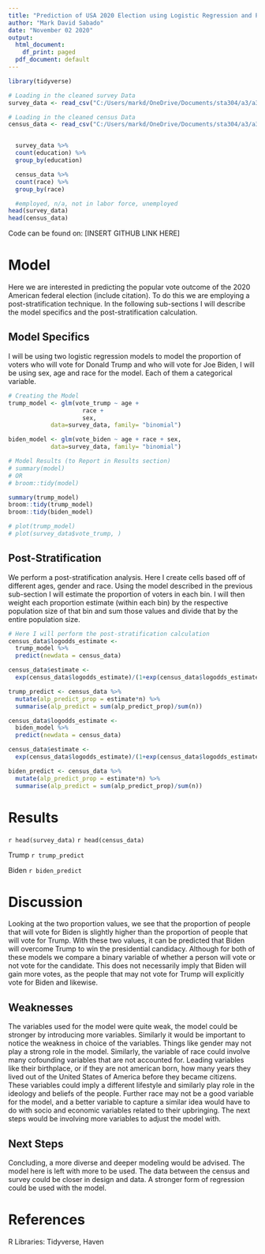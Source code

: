 ```yaml
---
title: "Prediction of USA 2020 Election using Logistic Regression and Post Stratification"
author: "Mark David Sabado"
date: "November 02 2020"
output:
  html_document:
    df_print: paged
  pdf_document: default
---
```


```r
library(tidyverse)

# Loading in the cleaned survey Data
survey_data <- read_csv("C:/Users/markd/OneDrive/Documents/sta304/a3/a3/outputs/survey_data.csv")

# Loading in the cleaned census Data
census_data <- read_csv("C:/Users/markd/OneDrive/Documents/sta304/a3/a3/outputs/census_data.csv")


  survey_data %>%
  count(education) %>%
  group_by(education)

  census_data %>%
  count(race) %>%
  group_by(race)

  #employed, n/a, not in labor force, unemployed
head(survey_data)
head(census_data)
```

<!-- # Prediction of USA 2020 Election using Logistic Regression and Post-Stratification -->

<!-- ## Mark David Sabado -->
<!-- ## November 02 2020 -->
Code can be found on: [INSERT GITHUB LINK HERE]


# Model

Here we are interested in predicting the popular vote outcome of the 2020 American federal election (include citation). To do this we are employing a post-stratification technique. In the following sub-sections I will describe the model specifics and the post-stratification calculation.


## Model Specifics
I will be using two logistic regression models to model the proportion of voters who will vote for Donald Trump and who will vote for Joe Biden, I will be using sex, age and race for the model. Each of them a categorical variable. 

```r

# Creating the Model
trump_model <- glm(vote_trump ~ age +
                     race +
                     sex, 
            data=survey_data, family= "binomial")

biden_model <- glm(vote_biden ~ age + race + sex,
            data=survey_data, family= "binomial")

# Model Results (to Report in Results section)
# summary(model)
# OR
# broom::tidy(model)

summary(trump_model)
broom::tidy(trump_model)
broom::tidy(biden_model)

# plot(trump_model)
# plot(survey_data$vote_trump, )

```

## Post-Stratification 

We perform a post-stratification analysis. Here I create cells based off of different ages, gender and race. Using the model described in the previous sub-section I will estimate the proportion of voters in each bin. I will then weight each proportion estimate (within each bin) by the respective population size of that bin and sum those values and divide that by the entire population size. 

```r

# Here I will perform the post-stratification calculation
census_data$logodds_estimate <-
  trump_model %>%
  predict(newdata = census_data)

census_data$estimate <-
  exp(census_data$logodds_estimate)/(1+exp(census_data$logodds_estimate))

trump_predict <- census_data %>%
  mutate(alp_predict_prop = estimate*n) %>%
  summarise(alp_predict = sum(alp_predict_prop)/sum(n))

census_data$logodds_estimate <-
  biden_model %>%
  predict(newdata = census_data)

census_data$estimate <-
  exp(census_data$logodds_estimate)/(1+exp(census_data$logodds_estimate))

biden_predict <- census_data %>%
  mutate(alp_predict_prop = estimate*n) %>%
  summarise(alp_predict = sum(alp_predict_prop)/sum(n))

```


# Results

`r head(survey_data)`
`r head(census_data)`

Trump
`r trump_predict`

Biden
`r biden_predict`

# Discussion

Looking at the two proportion values, we see that the proportion of people that will vote for Biden is slightly higher than the proportion of people that will vote for Trump. With these two values, it can be predicted that Biden will overcome Trump to win the presidential candidacy. Although for both of these models we compare a binary variable of whether a person will vote or not vote for the candidate. This does not necessarily imply that Biden will gain more votes, as the people that may not vote for Trump will explicitly vote for Biden and likewise.

## Weaknesses

The variables used for the model were quite weak, the model could be stronger by introducing more variables. Similarly it would be important to notice the weakness in choice of the variables. Things like gender may not play a strong role in the model. Similarly, the variable of race could involve many cofounding variables that are not accounted for. Leading variables like their birthplace, or if they are not american born, how many years they lived out of the United States of America before they became citizens. These variables could imply a different lifestyle and similarly play role in the ideology and beliefs of the people. Further race may not be a good variable for the model, and a better variable to capture a similar idea would have to do with socio and economic variables related to their upbringing. The next steps would be involving more variables to adjust the model with.

## Next Steps

Concluding, a more diverse and deeper modeling would be advised. The model here is left with more to be used. The data between the census and survey could be closer in design and data. A stronger form of regression could be used with the model.


# References

R Libraries: Tidyverse, Haven

